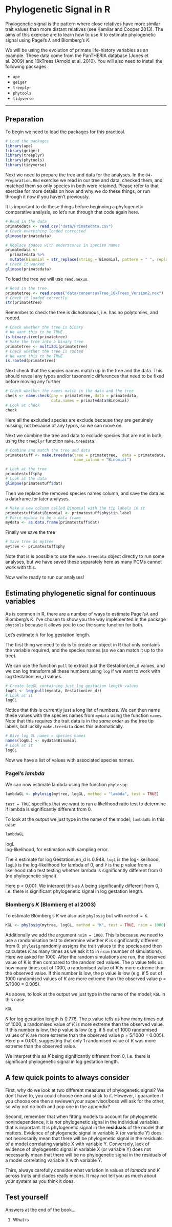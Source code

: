 # Phylogenetic Signal in R

Phylogenetic signal is the pattern where close relatives have more similar trait values than more distant relatives (see Kamilar and Cooper 2013). The aims of this exercise are to learn how to use R to estimate phylogenetic signal using Pagel's $\lambda$ and Blomberg's *K*. 

We will be using the evolution of primate life-history variables as an example. 
These data come from the PanTHERIA database (Jones et al. 2009) and 10kTrees (Arnold et al. 2010). 
You will also need to install the following packages: 

* `ape`
* `geiger`
* `treeplyr`
* `phytools`
* `tidyverse`

***
## Preparation

To begin we need to load the packages for this practical.

```r
# Load the packages
library(ape)
library(geiger)
library(treeplyr)
library(phytools)
library(tidyverse)
```

Next we need to prepare the tree and data for the analyses. In the `04-Preparation.Rmd` exercise we read in our tree and data, checked them, and matched them so only species in both were retained. Please refer to that exercise for more details on how and why we do these things, or run through it now if you haven't previously. 

It is important to do these things before beginning a phylogenetic comparative analysis, so let's run through that code again here.

```r
# Read in the data
primatedata <- read.csv("data/Primatedata.csv")
# Check everything loaded corrected
glimpse(primatedata)

# Replace spaces with underscores in species names
primatedata <- 
  primatedata %>%
  mutate(Binomial = str_replace(string = Binomial, pattern = " ", replacement = "_"))
# Check it worked
glimpse(primatedata)
```

To load the tree we will use `read.nexus`.
```r
# Read in the tree
primatetree <- read.nexus("data/consensusTree_10kTrees_Version2.nex")
# Check it loaded correctly
str(primatetree)
```

Remember to check the tree is dichotomous, i.e. has no polytomies, and rooted. 

```r
# Check whether the tree is binary
# We want this to be TRUE
is.binary.tree(primatetree)
# Make the tree into a binary tree
primatetree <- multi2di(primatetree)
# Check whether the tree is rooted 
# We want this to be TRUE 
is.rooted(primatetree)
```

Next check that the species names match up in the tree and the data. This should reveal any typos and/or taxonomic differences that need to be fixed before moving any further

```r
# Check whether the names match in the data and the tree
check <- name.check(phy = primatetree, data = primatedata, 
                    data.names = primatedata$Binomial)
# Look at check
check
```
Here all the excluded species are exclude because they are genuinely missing, not because of any typos, so we can move on.

Next we combine the tree and data to exclude species that are not in both, using the `treeplyr` function `make.treedata`.

```r
# Combine and match the tree and data
primatestuff <- make.treedata(tree = primatetree,  data = primatedata, 
                              name_column = "Binomial")

# Look at the tree
primatestuff$phy
# Look at the data
glimpse(primatestuff$dat)
```

Then we replace the removed species names column, and save the data as a dataframe for later analyses.

```r
# Make a new column called Binomial with the tip labels in it
primatestuff$dat$Binomial <- primatestuff$phy$tip.label
# Force mydata to be a data frame
mydata <- as.data.frame(primatestuff$dat)
```

Finally we save the tree

```r
# Save tree as mytree
mytree <- primatestuff$phy
```

Note that is is possible to use the `make.treedata` object directly to run some analyses, but we have saved these separately here as many PCMs cannot work with this.

Now we're ready to run our analyses!


## Estimating phylogenetic signal for continuous variables
As is common in R, there are a number of ways to estimate Pagel's$\lambda$ and Blomberg's *K*. I've chosen to show you the way implemented in the package `phytools` because it allows you to use the same function for both.


Let's estimate $\lambda$ for log gestation length.

The first thing we need to do is to create an object in R that only contains the variable required, and the species names (so we can match it up to the tree). 

We can use the function `pull` to extract just the GestationLen_d values, and we can log transform all these numbers using `log` if we want to work with log GestationLen_d values.

```r
# Create logGL containing just log gestation length values
logGL <- log(pull(mydata, GestationLen_d))
# Look at it
logGL
```

Notice that this is currently just a long list of numbers. We can then name these values with the species names from `mydata` using the function `names`. Note that this requires the trait data is in the _same order_ as the tree tip labels, but luckily `make.treedata` does this automatically.

```r
# Give log GL names = species names
names(logGL) <- mydata$Binomial
# Look at it
logGL
```

Now we have a list of values with associated species names.

### Pagel's $lambda$

We can now estimate lambda using the function `phylosig`:
```r
lambdaGL <- phylosig(mytree, logGL, method = "lambda", test = TRUE)
```
`test = TRUE` specifies that we want to run a likelihood ratio test to determine if lambda is significantly different from 0.

To look at the output we just type in the name of the model; `lambdaGL` in this case
```r
lambdaGL
```
logL	
log-likelihood, for estimation with sampling error.

The $\lambda$ estimate for log GestationLen_d is 0.948. `logL` is the log-likelihood, `logL0` is 	the log-likelihood for lambda of 0, and `P` is the p value from a likelihood ratio test testing whether lambda is significantly different from 0 (no phylogenetic signal).

Here p < 0.001. We interpret this as $\lambda$ being significantly different from 0, i.e. there is significant phylogenetic signal in log gestation length.

### Blomberg's *K* (Blomberg et al 2003)
To estimate Blomberg’s *K* we also use `phylosig` but with `method = K`.

```r
KGL <- phylosig(mytree, logGL, method = "K", test = TRUE, nsim = 1000)
```
Additionally we add the argument `nsim = 1000`. This is because we need to use a randomisation test to determine whether *K* is significantly different from 0. `phylosig` randomly assigns the trait values to the species and then calculates *K* as many times as we ask it to in `nsim` (number of simulations). Here we asked for 1000. After the random simulations are run, the observed value of K is then compared to the randomized values. The p value tells us how many times out of 1000, a randomised value of *K* is more extreme than the observed value. If this number is low, the p value is low (e.g. if 5 out of 1000 randomised values of *K* are more extreme than the observed value p = 5/1000 = 0.005). 

As above, to look at the output we just type in the name of the model; `KGL` in this case
```r
KGL
```
*K* for log gestation length is 0.776. The p value tells us how many times out of 1000, a randomised value of *K* is more extreme than the observed value. If this number is low, the p value is low (e.g. if 5 out of 1000 randomised values of *K* are more extreme than the observed value p = 5/1000 = 0.005). Here p = 0.001, suggesting that only 1 randomised value of *K* was more extreme than the observed value. 

We interpret this as *K* being significantly different from 0, i.e. there is significant phylogenetic signal in log gestation length.

## A few quick points to always consider
First, why do we look at two different measures of phylogenetic signal? We don't have to, you could choose one and stick to it. However, I guarantee if you choose one then a reviewer/your supervisor/boss will ask for the other, so why not do both and pop one in the appendix?

Second, remember that when fitting models to account for phylogenetic nonindependence, it is *not* phylogenetic signal in the individual variables that is important. It is phylogenetic signal in the __residuals__ of the model that matters. Evidence of phylogenetic signal in variable X (or variable Y) does not necessarily mean that there will be phylogenetic signal in the residuals of a model correlating variable X with variable Y. Conversely, lack of evidence of phylogenetic signal in variable X (or variable Y) does not necessarily mean that there will be no phylogenetic signal in the residuals of a model correlating variable X with variable Y.

Thirs, always carefully consider what variation in values of $lambda$ and *K* across traits and clades really means. It may not tell you as much about your system as you think it does.

## Test yourself
Answers at the end of the book...

1. What is 